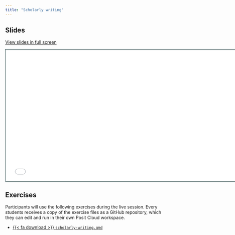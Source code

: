 ```yaml
---
title: "Scholarly writing"
---
```


## Slides

[View slides in full screen](2-1-scholarly-writing.html)

```{=html}
<iframe class="slide-deck" src="2-1-scholarly-writing.html" height="420" width="747" style="border: 1px solid #123233;"></iframe>
```

## Exercises

Participants will use the following exercises during the live session. Every students receives a copy of the exercise files as a GitHub repository, which they can edit and run in their own Posit Cloud workspace. 

-   <a href="https://raw.githubusercontent.com/ost-hs23/exercises/main/scholarly-writing.qmd">{{< fa download >}} `scholarly-writing.qmd`</i></a>
